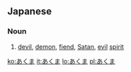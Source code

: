 ==Japanese==

===Noun===
{{ja-noun|h|rom=akuma}}

# {{ja-def|悪魔}} [[devil]], [[demon]], [[fiend]], [[Satan]], [[evil]] [[spirit]]

[[ko:あくま]]
[[it:あくま]]
[[lo:あくま]]
[[pl:あくま]]